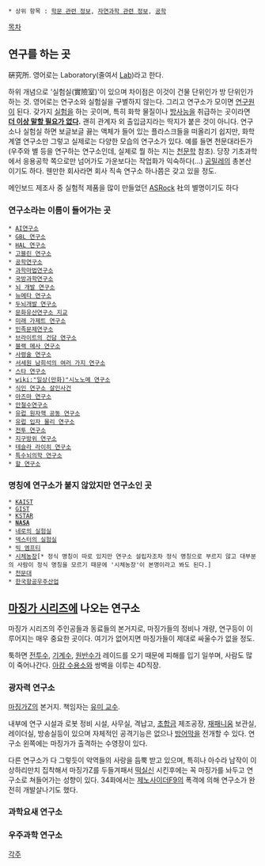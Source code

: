  * 상위 항목 : [[학문 관련 정보]], [[자연과학 관련 정보]], [[공학]]
[[목차]]
== 연구를 하는 곳 ==
硏究所. 영어로는 Laboratory(줄여서 [[Lab]])라고 한다.

하위 개념으로 '실험실(實險室)'이 있으며 차이점은 이것이 건물 단위인가 방 단위인가 하는 것. 영어로는 연구소와 실험실을 구별하지 않는다. 그리고 연구소가 모이면 [[연구원]]이 된다.
갖가지 [[실험]]을 하는 곳이며, 특히 화학 물질이나 [[방사능]]을 취급하는 곳이라면 '''[[더 이상 말할 필요가 없다]].''' 괜히 관계자 외 출입금지라는 딱지가 붙은 것이 아니다.
연구소나 실험실 하면 보글보글 끓는 액체가 들어 있는 플라스크들을 떠올리기 쉽지만, 화학 계열 연구소만 그렇고 실제로는 다양한 모습의 연구소가 있다. 예를 들면 천문대라든가(우주와 별 등을 연구하는 연구소인데, 실제로 뭘 하는 지는 [[천문학]] 참조). 당장 기초과학에서 응용공학 쪽으로만 넘어가도 가운보다는 작업화가 익숙하다(...)
[[공밀레]]의 총본산이기도 하다. 웬만한 회사라면 회사 직속 연구소 하나쯤은 갖고 있을 정도.

메인보드 제조사 중 실험적 제품을 많이 만들었던 [[ASRock]] 社의 별명이기도 하다
=== 연구소라는 이름이 들어가는 곳 ===
 * [[AI연구소]]
 * [[GBL 연구소]]
 * [[HAL 연구소]]
 * [[고블린 연구소]]
 * [[공학연구소]]
 * [[과학마법연구소]]
 * [[국방과학연구소]]
 * [[뇌 개발 연구소]]
 * [[뉴메타 연구소]]
 * [[두뇌개발 연구소]]
 * [[문화유산연구소 지교]]
 * [[미래 가제트 연구소]]
 * [[민족문제연구소]]
 * [[브라이트의 건담 연구소]]
 * [[블랙 메사 연구소]]
 * [[사령술 연구소]]
 * [[서세원 남희석의 여러 가지 연구소]]
 * [[스타 연구소]]
 * [[wiki:"일상(만화)"시노노메 연구소]]
 * [[식인 연구소 살인사건]]
 * [[아즈마 연구소]]
 * [[안철수연구소]]
 * [[유럽 원자핵 공동 연구소]]
 * [[유럽 입자 물리 연구소]]
 * [[전투 연구소]]
 * [[지구방위 연구소]]
 * [[테슬라 라이히 연구소]]
 * [[특수뇌의학 연구소]]
 * [[할 연구소]]
=== 명칭에 연구소가 붙지 않았지만 연구소인 곳 ===
 * [[KAIST]]
 * [[GIST]]
 * [[KSTAR]]
 * '''[[NASA]]'''
 * [[네로의 실험실]]
 * [[덱스터의 실험실]]
 * [[빅 엠프티]]
 * [[시체농장]][* 정식 명칭이 따로 있지만 연구소 설립자조차 정식 명칭으로 부르지 않고 대부분의 사람이 정식 명칭을 모르기 때문에 '시체농장'이 본명이라고 봐도 된다.]
 * [[천문대]]
 * [[한국항공우주산업]]
== [[마징가 시리즈]]에 나오는 연구소 ==
마징가 시리즈의 주인공들과 동료들의 본거지로, 마징가들의 정비나 개량, 연구등이 이루어지는 매우 중요한 곳이다. 여기가 없어지면 마징가들이 제대로 싸울수가 없을 정도.

툭하면 [[전투수]], [[기계수]], [[원반수]]가 레이드를 오기 때문에 피해를 입기 일쑤며, 사람도 많이 죽어나간다. [[아캄 수용소]]와 쌍벽을 이루는 4D직장.
=== 광자력 연구소 ===
[[마징가Z]]의 본거지. 책임자는 [[유미 교수]].

내부에 연구 시설과 로봇 정비 시설, 사무실, 격납고, [[초합금]] 제조공장, [[재패니움]] 보관실, 레이더실, 방송실등이 있으며 자체적인 공격기능은 없으나 [[방어막]]을 전개할 수 있다. 연구소 왼쪽에는 마징가가 출격하는 수영장이 있다. 

다른 연구소가 다 그렇듯이 악역들의 사랑을 듬뿍 받고 있으며, 특히나 아수라 남작이 이상하리만치 집착해서 마징가Z를 두들겨패서 [[떡실신]] 시킨후에는 꼭 마징가를 놔두고 연구소로 쳐들어가는 성향이 있다. 34화에서는 [[제노사이더F9]]의 폭격에 의해 연구소가 완전히 개발살나기도 했다.
=== 과학요새 연구소 ===
=== 우주과학 연구소 ===
[[각주]]
